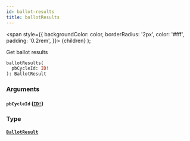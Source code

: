 ```yaml
---
id: ballot-results
title: ballotResults
---
```


<span
style={{
      backgroundColor: color,
      borderRadius: '2px',
      color: '#fff',
      padding: '0.2rem',
    }}>
{children}
</span>
);

Get ballot results

```graphql
ballotResults(
  pbCycleId: ID!
): BallotResult

```

### Arguments

#### `pbCycleId` ([`ID!`](/api/scalars/id))

### Type

#### [`BallotResult`](/api/objects/ballot-result)
